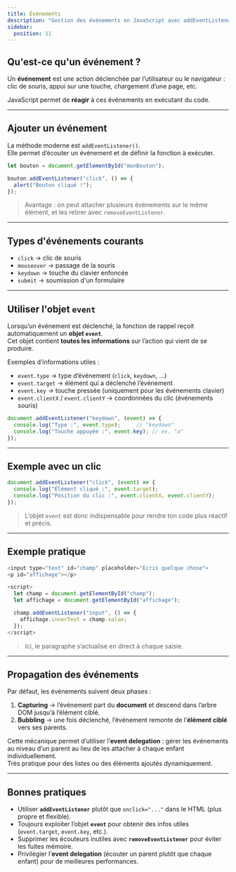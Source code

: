 ```yaml
---
title: Événements
description: "Gestion des événements en JavaScript avec addEventListener."
sidebar:
  position: 11
---
```


## Qu'est-ce qu'un événement ?

Un **événement** est une action déclenchée par l’utilisateur ou le navigateur :  
clic de souris, appui sur une touche, chargement d’une page, etc.  

JavaScript permet de **réagir** à ces événements en exécutant du code.

---

## Ajouter un événement

La méthode moderne est `addEventListener()`.  
Elle permet d’écouter un événement et de définir la fonction à exécuter.

```js
let bouton = document.getElementById("monBouton");

bouton.addEventListener("click", () => {
  alert("Bouton cliqué !");
});
```

> Avantage : on peut attacher plusieurs événements sur le même élément, et les retirer avec `removeEventListener`.

---

## Types d'événements courants

- `click` → clic de souris  
- `mouseover` → passage de la souris  
- `keydown` → touche du clavier enfoncée  
- `submit` → soumission d'un formulaire  

---

## Utiliser l'objet `event`

Lorsqu’un événement est déclenché, la fonction de rappel reçoit automatiquement un **objet `event`**.  
Cet objet contient **toutes les informations** sur l’action qui vient de se produire.

Exemples d’informations utiles :  
- `event.type` → type d’événement (`click`, `keydown`, …)  
- `event.target` → élément qui a déclenché l’événement  
- `event.key` → touche pressée (uniquement pour les événements clavier)  
- `event.clientX` / `event.clientY` → coordonnées du clic (événements souris)  

```js
document.addEventListener("keydown", (event) => {
  console.log("Type :", event.type);     // "keydown"
  console.log("Touche appuyée :", event.key); // ex. "a"
});
```

---
## Exemple avec un clic

```js
document.addEventListener("click", (event) => {
  console.log("Élément cliqué :", event.target);
  console.log("Position du clic :", event.clientX, event.clientY);
});
```
> L’objet `event` est donc indispensable pour rendre ton code plus réactif et précis.

---

## Exemple pratique

```js 
<input type="text" id="champ" placeholder="Écris quelque chose">
<p id="affichage"></p>

<script>
  let champ = document.getElementById("champ");
  let affichage = document.getElementById("affichage");

  champ.addEventListener("input", () => {
    affichage.innerText = champ.value;
  });
</script>

```
> Ici, le paragraphe s’actualise en direct à chaque saisie.

---

## Propagation des événements

Par défaut, les événements suivent deux phases :  

1. **Capturing** → l’événement part du **document** et descend dans l’arbre DOM jusqu’à l’élément ciblé.  
2. **Bubbling** → une fois déclenché, l’événement remonte de l’**élément ciblé** vers ses parents.  

Cette mécanique permet d’utiliser l’**event delegation** : gérer les événements au niveau d’un parent au lieu de les attacher à chaque enfant individuellement.  
Très pratique pour des listes ou des éléments ajoutés dynamiquement.  

---

## Bonnes pratiques 

- Utiliser **`addEventListener`** plutôt que `onclick="..."` dans le HTML (plus propre et flexible).  
- Toujours exploiter l’objet **`event`** pour obtenir des infos utiles (`event.target`, `event.key`, etc.).  
- Supprimer les écouteurs inutiles avec **`removeEventListener`** pour éviter les fuites mémoire.  
- Privilégier l’**event delegation** (écouter un parent plutôt que chaque enfant) pour de meilleures performances.  

